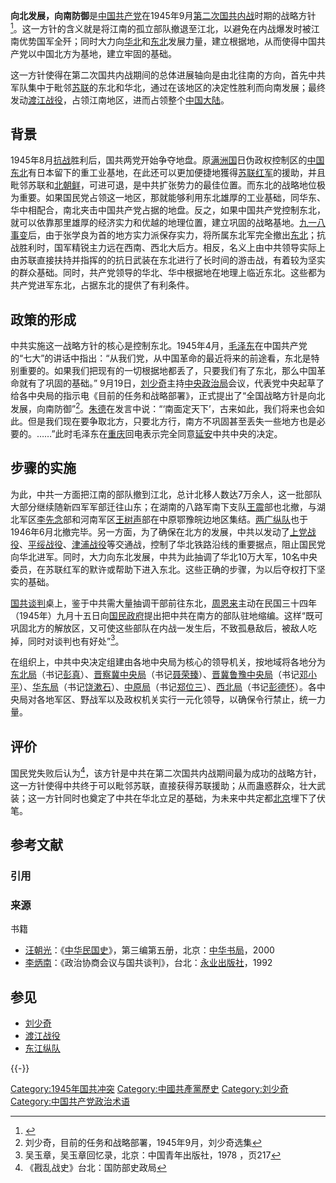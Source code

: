 '''向北发展，向南防御'''是[[中国共产党|中国共产党]]在1945年9月[[第二次国共内战|第二次国共内战]]时期的战略方针<ref>{{Cite web |url=http://news.xinhuanet.com/mil/2008-02/27/content_7678861.htm |title="向北发展，向南防御"战略方针_军事频道_新华网 |accessdate=2009-05-06 |archive-date=2009-01-05 |archive-url=https://web.archive.org/web/20090105163804/http://news.xinhuanet.com/mil/2008-02/27/content_7678861.htm |dead-url=no }}</ref>。这一方针的含义就是将江南的孤立部队撤退至江北，以避免在内战爆发时被江南优势国军全歼；同时大力向[[华北|华北]]和[[中国东北|东北]]发展力量，建立根据地，从而使得中国共产党以中国北方为基地，建立牢固的基础。

这一方针使得在第二次国共内战期间的总体进展轴向是由北往南的方向，首先中共军队集中于毗邻[[苏联|苏联]]的东北和华北，通过在该地区的决定性胜利而向南发展；最终发动[[渡江战役|渡江战役]]，占领江南地区，进而占领整个[[中国大陆|中国大陆]]。

==背景==
1945年8月[[中國抗日戰爭|抗战]]胜利后，国共两党开始争夺地盘。原[[满洲国|满洲国]]日伪政权控制区的[[中国东北|中国东北]]有日本留下的重工业基地，在此还可以更加便捷地獲得[[苏联红军|苏联红军]]的援助，并且毗邻苏联和[[北朝鲜|北朝鲜]]，可进可退，是中共扩张势力的最佳位置。而东北的战略地位极为重要。如果国民党占领这一地区，那就能够利用东北雄厚的工业基础，同华东、华中相配合，南北夹击中国共产党占据的地盘。反之，如果中国共产党控制东北，就可以依靠那里雄厚的经济实力和优越的地理位置，建立巩固的战略基地。[[九一八事变|九一八事变]]后，由于张学良为首的地方实力派保存实力，将所属东北军完全撤出[[中国东北|东北]]；抗战胜利时，国军精锐主力远在西南、西北大后方。相反，名义上由中共领导实际上由苏联直接扶持并指挥的的抗日武装在东北进行了长时间的游击战，有着较为坚实的群众基础。同时，共产党领导的华北、华中根据地在地理上临近东北。这些都为共产党进军东北，占据东北的提供了有利条件。

==政策的形成==
中共实施这一战略方针的核心是控制东北。1945年4月，[[毛泽东|毛泽东]]在中国共产党的“七大”的讲话中指出：“从我们党，从中国革命的最近将来的前途看，东北是特别重要的。如果我们把现有的一切根据地都丢了，只要我们有了东北，那么中国革命就有了巩固的基础。”
9月19日，[[刘少奇|刘少奇]]主持[[中国共产党中央政治局|中央政治局]]会议，代表党中央起草了给各中央局的指示电《目前的任务和战略部署》，正式提出了“全国战略方针是向北发展，向南防御”<ref>刘少奇，目前的任务和战略部署，1945年9月，刘少奇选集</ref>。[[朱德|朱德]]在发言中说：“‘南面定天下’，古来如此，我们将来也会如此。但是我们现在要争取北方，只要北方行，南方不巩固甚至丢失一些地方也是必要的。……”此时毛泽东在[[重庆|重庆]]回电表示完全同意[[延安|延安]]中共中央的决定。

==步骤的实施==
为此，中共一方面把江南的部队撤到江北，总计北移人数达7万余人，这一批部队大部分继续随新四军军部迁往山东；在湖南的八路军南下支队[[王震|王震]]部也北撤，与湖北军区[[李先念|李先念]]部和河南军区[[王树声|王树声]]部在中原鄂豫皖边地区集结。[[两广纵队|两广纵队]]也于1946年6月北撤完毕。另一方面，为了确保在北方的发展，中共以发动了[[上党战役|上党战役]]、[[平绥战役|平绥战役]]、[[津浦战役|津浦战役]]等交通战，控制了华北铁路沿线的重要据点，阻止国民党向华北进军。同时，大力向东北发展，中共为此抽调了华北10万大军，10名中央委员，在苏联红军的默许或帮助下进入东北。这些正确的步骤，为以后夺权打下坚实的基础。

[[国共谈判|国共谈判]]桌上，鉴于中共需大量抽调干部前往东北，[[周恩来|周恩来]]主动在民国三十四年（1945年）九月十五日向[[国民政府|国民政府]]提出把中共在南方的部队驻地缩编。这样“既可巩固北方的解放区，又可使这些部队在内战一发生后，不致孤悬敌后，被敌人吃掉，同时对谈判也有好处”<ref>吴玉章，吴玉章回忆录，北京：中国青年出版社，1978 ，页217</ref>。

在组织上，中共中央决定组建由各地中央局为核心的领导机关，按地域将各地分为[[中共中央东北局|东北局]]（书记[[彭真|彭真]]）、[[中共中央晋察冀中央局|晋察冀中央局]]（书记[[聂荣臻|聂荣臻]]）、[[中共中央晋冀鲁豫中央局|晋冀鲁豫中央局]]（书记[[邓小平|邓小平]]）、[[中共中央华东局|华东局]]（书记[[饶漱石|饶漱石]]）、[[中共中央中原局|中原局]]（书记[[郑位三|郑位三]]）、[[中共中央西北局|西北局]]（书记[[彭德怀|彭德怀]]）。各中央局对各地军区、野战军以及政权机关实行一元化领导，以确保令行禁止，统一力量。

==评价==
国民党失败后认为<ref>《戡乱战史》台北：国防部史政局</ref>，该方针是中共在第二次国共内战期间最为成功的战略方针，这一方针使得中共终于可以毗邻苏联，直接获得苏联援助；从而蛊惑群众，壮大武装；这一方针同时也奠定了中共在华北立足的基础，为未来中共定都[[北京|北京]]埋下了伏笔。

== 参考文献 ==
=== 引用 ===
{{Reflist|2}}

=== 来源 ===
;书籍
* [[汪朝光|汪朝光]]：《[[中华民国史|中华民国史]]》，第三编第五册，北京：[[中华书局|中华书局]]，2000
* [[李炳南|李炳南]]：《政治协商会议与国共谈判》，台北：[[永业出版社|永业出版社]]，1992

== 参见 ==
{{Portal box|中华民国|中国共产党|军事}}
* [[刘少奇|刘少奇]]
* [[渡江战役|渡江战役]]
* [[东江纵队|东江纵队]]

{{-}}
{{国共摩擦}}
{{第二次国共内战}}

[[Category:1945年国共冲突|Category:1945年国共冲突]]
[[Category:中國共產黨歷史|Category:中國共產黨歷史]]
[[Category:刘少奇|Category:刘少奇]]
[[Category:中国共产党政治术语|Category:中国共产党政治术语]]